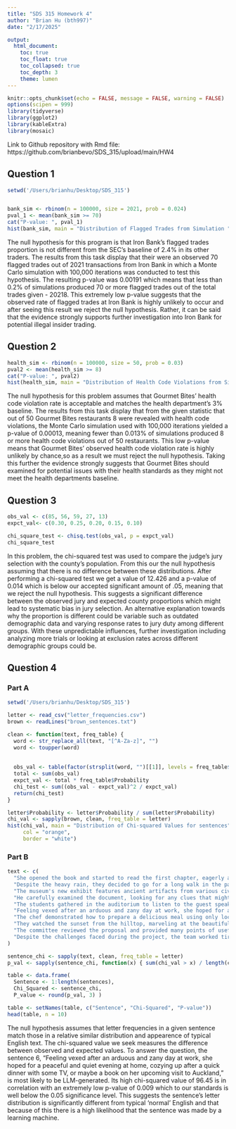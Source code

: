 ```yaml
---
title: "SDS 315 Homework 4"
author: "Brian Hu (bth997)"
date: "2/17/2025"

output: 
  html_document: 
    toc: true
    toc_float: true
    toc_collapsed: true
    toc_depth: 3
    theme: lumen
---
```


```r
knitr::opts_chunk$set(echo = FALSE, message = FALSE, warning = FALSE)
options(scipen = 999)
library(tidyverse)
library(ggplot2)
library(kableExtra)
library(mosaic)
```

Link to Github repository with Rmd file: https://github.com/brianbevo/SDS_315/upload/main/HW4

## Question 1 

```r
setwd('/Users/brianhu/Desktop/SDS_315')


bank_sim <- rbinom(n = 100000, size = 2021, prob = 0.024)
pval_1 <- mean(bank_sim >= 70)
cat("P-value: ", pval_1)
hist(bank_sim, main = "Distribution of Flagged Trades from Simulation ", xlab = "Number of Flagged Trades")

```

The null hypothesis for this program is that Iron Bank's flagged trades proportion is not different from the SEC's baseline of 2.4% in its other traders. The results from this task display that their were an observed 70 flagged trades out of 2021 transactions from Iron Bank in which a Monte Carlo simulation with 100,000 iterations was conducted to test this hypothesis. The resulting p-value was 0.00191 which means that less than 0.2% of simulations produced 70 or more flagged trades out of the total trades given - 20218. This extremely low p-value suggests that the observed rate of flagged trades at Iron Bank is highly unlikely to occur and after seeing this result we reject the null hypothesis. Rather, it can be said that the evidence strongly supports further investigation into Iron Bank for potential illegal insider trading.

## Question 2 

```r


health_sim <- rbinom(n = 100000, size = 50, prob = 0.03)
pval2 <- mean(health_sim >= 8)
cat("P-value: ", pval2)
hist(health_sim, main = "Distribution of Health Code Violations from Simulation", xlab = "Number of Health Code Violations")

```

The null hypothesis for this problem assumes that Gourmet Bites' health code violation rate is acceptable and matches the health department's 3% baseline.  The results from this task display that from the given statistic that out of 50 Gourmet Bites restaurants 8 were revealed with health code violations, the Monte Carlo simulation used with 100,000 iterations yielded a p-value of 0.00013, meaning fewer than 0.013% of simulations produced 8 or more health code violations out of 50 restaurants. This low p-value means that Gourmet Bites' observed health code violation rate is highly unlikely by chance,so as a result we must reject the null hypothesis. Taking this further the evidence strongly suggests that Gourmet Bites should examined for potential issues with their health standards as they might not meet the health departments baseline.

## Question 3

```r

obs_val <- c(85, 56, 59, 27, 13)
expct_val<- c(0.30, 0.25, 0.20, 0.15, 0.10)

chi_square_test <- chisq.test(obs_val, p = expct_val)
chi_square_test

```

In this problem, the chi-squared test was used to compare the judge's jury selection with the county's population. From this our the null hypothesis assuming that there is no difference between these distributions. After performing a chi-squared test we get a value of 12.426 and a p-value of 0.014  which is below our accepted significant amount of .05, meaning that we reject the null hypothesis. This suggests a significant difference between the observed jury and expected county proportions which might lead to systematic bias in jury selection. An alternative explanation towards why the proportion is different could be variable such as outdated demographic data and varying response rates to jury duty among different groups. With these unpredictable influences, further investigation including analyzing more trials or looking at exclusion rates across different demographic groups could be.


## Question 4 

### Part A

```r
setwd('/Users/brianhu/Desktop/SDS_315')

letter <- read_csv("letter_frequencies.csv")
brown <- readLines("brown_sentences.txt")

clean <- function(text, freq_table) {
  word <- str_replace_all(text, "[^A-Za-z]", "")
  word <- toupper(word)
  
  
  obs_val <- table(factor(strsplit(word, "")[[1]], levels = freq_table$Letter))
  total <- sum(obs_val)
  expct_val <- total * freq_table$Probability
  chi_test <- sum((obs_val - expct_val)^2 / expct_val)
  return(chi_test)
}

letter$Probability <- letter$Probability / sum(letter$Probability)
chi_val <- sapply(brown, clean, freq_table = letter)  
hist(chi_val, main = "Distribution of Chi-squared Values for sentences", xlab = "Chi-squared Statistic", breaks = 50,
     col = "orange",
     border = "white")

```

### Part B 

```r

text <- c(
  "She opened the book and started to read the first chapter, eagerly anticipating what might come next.",
  "Despite the heavy rain, they decided to go for a long walk in the park, crossing the main avenue by the fountain in the center.",
  "The museum's new exhibit features ancient artifacts from various civilizations around the world.",
  "He carefully examined the document, looking for any clues that might help solve the mystery.",
  "The students gathered in the auditorium to listen to the guest speaker's inspiring lecture.",
  "Feeling vexed after an arduous and zany day at work, she hoped for a peaceful and quiet evening at home, cozying up after a quick dinner with some TV, or maybe a book on her upcoming visit to Auckland.",
  "The chef demonstrated how to prepare a delicious meal using only locally sourced ingredients, focusing mainly on some excellent dinner recipes from Spain.",
  "They watched the sunset from the hilltop, marveling at the beautiful array of colors in the sky.",
  "The committee reviewed the proposal and provided many points of useful feedback to improve the project's effectiveness.",
  "Despite the challenges faced during the project, the team worked tirelessly to ensure its successful completion, resulting in a product that exceeded everyone's expectations."
)

sentence_chi <- sapply(text, clean, freq_table = letter)
p_val <- sapply(sentence_chi, function(x) { sum(chi_val > x) / length(chi_val) })

table <- data.frame(
  Sentence <- 1:length(sentences),
  Chi_Squared <- sentence_chi,
  P_value <- round(p_val, 3) )

table <- setNames(table, c("Sentence", "Chi-Squared", "P-value"))
head(table, n = 10)

```


The null hypothesis assumes that letter frequencies in a given sentence match those in a relative similar distribution and appearence of typical English text. The chi-squared value we seek measures the difference between observed and expected values. To answer the question, the sentence 6, "Feeling vexed after an arduous and zany day at work, she hoped for a peaceful and quiet evening at home, cozying up after a quick dinner with some TV, or maybe a book on her upcoming visit to Auckland," is most likely to be LLM-generated. Its high chi-squared value of 96.45 is in correlation with an extremely low p-value of 0.009 which to our standards is well below the 0.05 significance level. This suggests the sentence's letter distribution is significantly different from typical 'normal' English and that because of this there is a high likelihood that the sentence was made by a learning machine.